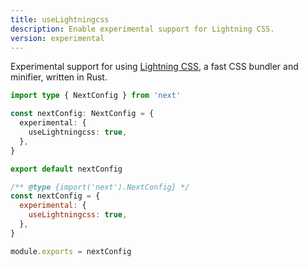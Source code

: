 ```yaml
---
title: useLightningcss
description: Enable experimental support for Lightning CSS.
version: experimental
---
```


Experimental support for using [Lightning CSS](https://lightningcss.dev), a fast CSS bundler and minifier, written in Rust.

```ts filename="next.config.ts"
import type { NextConfig } from 'next'

const nextConfig: NextConfig = {
  experimental: {
    useLightningcss: true,
  },
}

export default nextConfig
```

```js filename="next.config.js"
/** @type {import('next').NextConfig} */
const nextConfig = {
  experimental: {
    useLightningcss: true,
  },
}

module.exports = nextConfig
```
